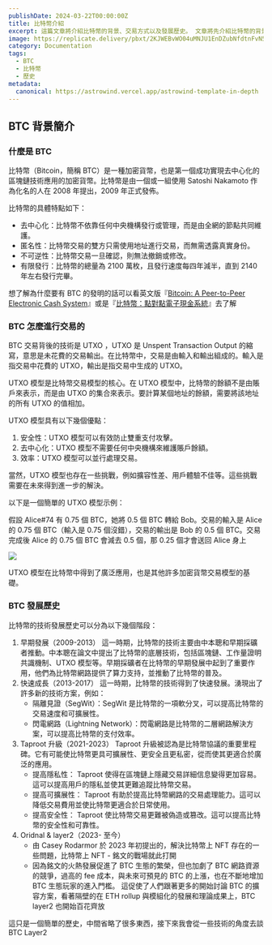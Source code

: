 ```yaml
---
publishDate: 2024-03-22T00:00:00Z
title: 比特幣介紹
excerpt: 這篇文章將介紹比特幣的背景、交易方式以及發展歷史。 文章將先介紹比特幣的背景和基本概念，然後探討比特幣交易背後的技術 — UTXO 模型。 接著將概括比特幣的發展歷史，包括早期發展、快速成長、Taproot 升級以及最近的 Oridnal & layer2 提出
image: https://replicate.delivery/pbxt/2KJWEBvWO04uMNJU1EnDZubNfdtnFvN5oqS8PnkXBMXJtoMJA/out-0.png
category: Documentation
tags:
  - BTC
  - 比特幣
  - 歷史
metadata:
  canonical: https://astrowind.vercel.app/astrowind-template-in-depth
---
```


## BTC 背景簡介

### 什麼是 BTC

比特幣（Bitcoin，簡稱 BTC）是一種加密貨幣，也是第一個成功實現去中心化的區塊鏈技術應用的加密貨幣。比特幣是由一個或一組使用 Satoshi Nakamoto 作為化名的人在 2008 年提出，2009 年正式發佈。

比特幣的具體特點如下：

- 去中心化：比特幣不依靠任何中央機構發行或管理，而是由全網的節點共同維護。
- 匿名性：比特幣交易的雙方只需使用地址進行交易，而無需透露真實身份。
- 不可逆性：比特幣交易一旦確認，則無法撤銷或修改。
- 有限發行：比特幣的總量為 2100 萬枚，且發行速度每四年減半，直到 2140 年左右發行完畢。

想了解為什麼要有 BTC 的發明的話可以看英文版『[Bitcoin: A Peer-to-Peer Electronic Cash System](https://bitcoin.org/bitcoin.pdf)』或是『[比特幣：點對點電子現金系統](https://medium.com/taipei-ethereum-meetup/%E6%AF%94%E7%89%B9%E5%B9%A3-%E7%AB%AF%E5%B0%8D%E7%AB%AF%E9%9B%BB%E5%AD%90%E7%8F%BE%E9%87%91%E7%B3%BB%E7%B5%B1-bitcoin-a-peer-to-peer-electronic-cash-system-i-8a52de003c9)』去了解

### BTC 怎麼進行交易的

BTC 交易背後的技術是 UTXO ，UTXO 是 Unspent Transaction Output 的縮寫，意思是未花費的交易輸出。在比特幣中，交易是由輸入和輸出組成的。輸入是指交易中花費的 UTXO，輸出是指交易中生成的 UTXO。

UTXO 模型是比特幣交易模型的核心。在 UTXO 模型中，比特幣的餘額不是由賬戶來表示，而是由 UTXO 的集合來表示。要計算某個地址的餘額，需要將該地址的所有 UTXO 的值相加。

UTXO 模型具有以下幾個優點：

1. 安全性：UTXO 模型可以有效防止雙重支付攻擊。
2. 去中心化：UTXO 模型不需要任何中央機構來維護賬戶餘額。
3. 效率：UTXO 模型可以並行處理交易。

當然，UTXO 模型也存在一些挑戰，例如擴容性差、用戶體驗不佳等。這些挑戰需要在未來得到進一步的解決。

以下是一個簡單的 UTXO 模型示例：

假設 Alice#74 有 0.75 個 BTC，她將 0.5 個 BTC 轉給 Bob。交易的輸入是 Alice 的 0.75 個 BTC（輸入是 0.75 個沒錯），交易的輸出是 Bob 的 0.5 個 BTC。交易完成後 Alice 的 0.75 個 BTC 會減去 0.5 個，那 0.25 個才會送回 Alice 身上

![](https://hackmd.io/_uploads/HylA1HaOp.png)

UTXO 模型在比特幣中得到了廣泛應用，也是其他許多加密貨幣交易模型的基礎。

### BTC 發展歷史

比特幣的技術發展歷史可以分為以下幾個階段：

1. 早期發展（2009-2013）
   這一時期，比特幣的技術主要由中本聰和早期採礦者推動。中本聰在論文中提出了比特幣的底層技術，包括區塊鏈、工作量證明共識機制、UTXO 模型等。早期採礦者在比特幣的早期發展中起到了重要作用，他們為比特幣網路提供了算力支持，並推動了比特幣的普及。
2. 快速成長（2013-2017）
   這一時期，比特幣的技術得到了快速發展。湧現出了許多新的技術方案，例如：
   - 隔離見證（SegWit）：SegWit 是比特幣的一項軟分叉，可以提高比特幣的交易速度和可擴展性。
   - 閃電網路（Lightning Network）：閃電網路是比特幣的二層網路解決方案，可以提高比特幣的支付效率。
3. Taproot 升級（2021-2023）
   Taproot 升級被認為是比特幣協議的重要里程碑。它有可能使比特幣更具可擴展性、更安全且更私密，從而使其更適合於廣泛的應用。
   - 提高隱私性： Taproot 使得在區塊鏈上隱藏交易詳細信息變得更加容易。這可以提高用戶的隱私並使其更難追蹤比特幣交易。
   - 提高可擴展性： Taproot 有助於提高比特幣網路的交易處理能力。這可以降低交易費用並使比特幣更適合於日常使用。
   - 提高安全性： Taproot 使比特幣交易更難被偽造或篡改。這可以提高比特幣的安全性和可靠性。
4. Oridnal & layer2（2023- 至今）
   - 由 Casey Rodarmor 於 2023 年初提出的，解決比特幣上 NFT 存在的一些問題，比特幣上 NFT - 銘文的戰場就此打開
   - 因為銘文的火熱發展促進了 BTC 生態的繁榮，但也加劇了 BTC 網路資源的競爭，過高的 fee 成本，與未來可預見的 BTC 的上漲，也在不斷地增加 BTC 生態玩家的進入門檻。 這促使了人們跟著更多的開始討論 BTC 的擴容方案，看著隔壁的在 ETH rollup 與模組化的發展和理論成果上，BTC layer2 也開始百花齊放

這只是一個簡單的歷史，中間省略了很多東西，接下來我會從一些技術的角度去談 BTC Layer2